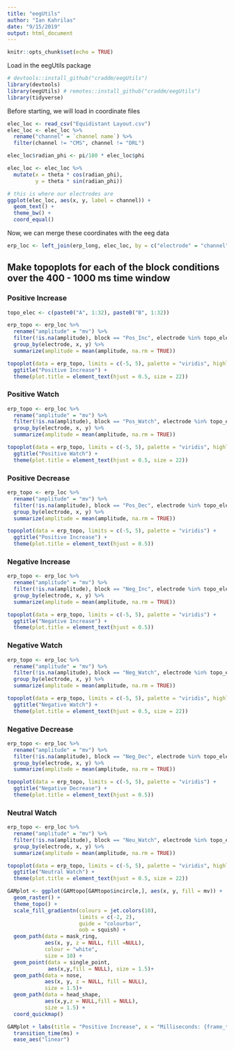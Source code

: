 ```yaml
---
title: "eegUtils"
author: "Ian Kahrilas"
date: "9/15/2019"
output: html_document
---
```


```r
knitr::opts_chunk$set(echo = TRUE)
```
Load in the eegUtils package
```r
# devtools::install_github("craddm/eegUtils")
library(devtools)
library(eegUtils) # remotes::install_github("craddm/eegUtils")
library(tidyverse)
```
Before starting, we will load in coordinate files
```r
elec_loc <- read_csv("Equidistant Layout.csv")
elec_loc <- elec_loc %>%
  rename("channel" = `channel name`) %>%
  filter(channel != "CMS", channel != "DRL")

elec_loc$radian_phi <- pi/180 * elec_loc$phi

elec_loc <- elec_loc %>%
  mutate(x = theta * cos(radian_phi),
         y = theta * sin(radian_phi))

# this is where our electrodes are
ggplot(elec_loc, aes(x, y, label = channel)) +
  geom_text() +
  theme_bw() +
  coord_equal()
```
Now, we can merge these coordinates with the eeg data
```r
erp_loc <- left_join(erp_long, elec_loc, by = c("electrode" = "channel"))
```
## Make topoplots for each of the block conditions over the 400 - 1000 ms time window
### Positive Increase
```r
topo_elec <- c(paste0("A", 1:32), paste0("B", 1:32))

erp_topo <- erp_loc %>%
  rename("amplitude" = "mv") %>%
  filter(!is.na(amplitude), block == "Pos_Inc", electrode %in% topo_elec, between(ms, 398, 1002)) %>%
  group_by(electrode, x, y) %>%
  summarize(amplitude = mean(amplitude, na.rm = TRUE))

topoplot(data = erp_topo, limits = c(-5, 5), palette = "viridis", highlights = Pz_elec) +
  ggtitle("Positive Increase") +
  theme(plot.title = element_text(hjust = 0.5, size = 22))
```
### Positive Watch
```r
erp_topo <- erp_loc %>%
  rename("amplitude" = "mv") %>%
  filter(!is.na(amplitude), block == "Pos_Watch", electrode %in% topo_elec, between(ms, 398, 1002)) %>%
  group_by(electrode, x, y) %>%
  summarize(amplitude = mean(amplitude, na.rm = TRUE))

topoplot(data = erp_topo, limits = c(-5, 5), palette = "viridis", highlights = Pz_elec) +
  ggtitle("Positive Watch") +
  theme(plot.title = element_text(hjust = 0.5, size = 22))
```
### Positive Decrease
```r
erp_topo <- erp_loc %>%
  rename("amplitude" = "mv") %>%
  filter(!is.na(amplitude), block == "Pos_Dec", electrode %in% topo_elec, between(ms, 398, 1002)) %>%
  group_by(electrode, x, y) %>%
  summarize(amplitude = mean(amplitude, na.rm = TRUE))

topoplot(data = erp_topo, limits = c(-5, 5), palette = "viridis") +
  ggtitle("Positive Increase") +
  theme(plot.title = element_text(hjust = 0.5))
```
### Negative Increase
```r
erp_topo <- erp_loc %>%
  rename("amplitude" = "mv") %>%
  filter(!is.na(amplitude), block == "Neg_Inc", electrode %in% topo_elec, between(ms, 398, 1002)) %>%
  group_by(electrode, x, y) %>%
  summarize(amplitude = mean(amplitude, na.rm = TRUE))

topoplot(data = erp_topo, limits = c(-5, 5), palette = "viridis") +
  ggtitle("Negative Increase") +
  theme(plot.title = element_text(hjust = 0.5))
```
### Negative Watch
```r
erp_topo <- erp_loc %>%
  rename("amplitude" = "mv") %>%
  filter(!is.na(amplitude), block == "Neg_Watch", electrode %in% topo_elec, between(ms, 398, 1002)) %>%
  group_by(electrode, x, y) %>%
  summarize(amplitude = mean(amplitude, na.rm = TRUE))

topoplot(data = erp_topo, limits = c(-5, 5), palette = "viridis", highlights = Pz_elec) +
  ggtitle("Negative Watch") +
  theme(plot.title = element_text(hjust = 0.5, size = 22))
```
### Negative Decrease
```r
erp_topo <- erp_loc %>%
  rename("amplitude" = "mv") %>%
  filter(!is.na(amplitude), block == "Neg_Dec", electrode %in% topo_elec, between(ms, 398, 1002)) %>%
  group_by(electrode, x, y) %>%
  summarize(amplitude = mean(amplitude, na.rm = TRUE))

topoplot(data = erp_topo, limits = c(-5, 5), palette = "viridis") +
  ggtitle("Negative Decrease") +
  theme(plot.title = element_text(hjust = 0.5))
```
### Neutral Watch
```r
erp_topo <- erp_loc %>%
  rename("amplitude" = "mv") %>%
  filter(!is.na(amplitude), block == "Neu_Watch", electrode %in% topo_elec, between(ms, 398, 1002)) %>%
  group_by(electrode, x, y) %>%
  summarize(amplitude = mean(amplitude, na.rm = TRUE))

topoplot(data = erp_topo, limits = c(-5, 5), palette = "viridis", highlights = Pz_elec) +
  ggtitle("Neutral Watch") +
  theme(plot.title = element_text(hjust = 0.5, size = 22))
```

```r
GAMplot <- ggplot(GAMtopo[GAMtopo$incircle,], aes(x, y, fill = mv)) +
  geom_raster() +
  theme_topo() +
  scale_fill_gradientn(colours = jet.colors(10),
                       limits = c(-2, 2),
                       guide = "colourbar",
                       oob = squish) +
  geom_path(data = mask_ring,
            aes(x, y, z = NULL, fill =NULL),
            colour = "white",
            size = 10) +
  geom_point(data = single_point,
             aes(x,y,fill = NULL), size = 1.5)+
  geom_path(data = nose,
            aes(x, y, z = NULL, fill = NULL),
            size = 1.5)+
  geom_path(data = head_shape,
            aes(x,y,z = NULL,fill = NULL),
            size = 1.5) +
  coord_quickmap()

GAMplot + labs(title = "Positive Increase", x = "Milliseconds: {frame_time}") +
  transition_time(ms) +
  ease_aes("linear")
```

